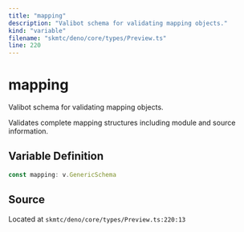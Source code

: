 ```yaml
---
title: "mapping"
description: "Valibot schema for validating mapping objects."
kind: "variable"
filename: "skmtc/deno/core/types/Preview.ts"
line: 220
---
```


# mapping

Valibot schema for validating mapping objects.

Validates complete mapping structures including module and source information.

## Variable Definition

```typescript
const mapping: v.GenericSchema
```

## Source

Located at `skmtc/deno/core/types/Preview.ts:220:13`

